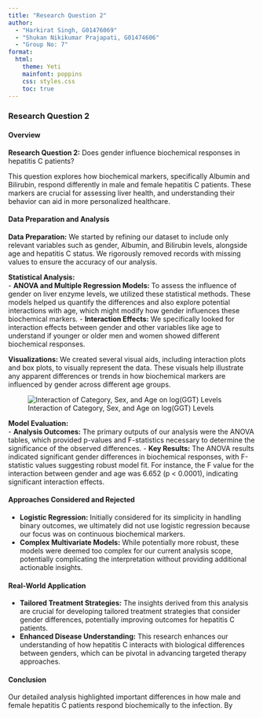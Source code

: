 ```yaml
---
title: "Research Question 2"
author: 
  - "Harkirat Singh, G01476069"
  - "Shukan Nikikumar Prajapati, G01474606"
  - "Group No: 7"
format: 
  html:
    theme: Yeti
    mainfont: poppins
    css: styles.css
    toc: true
---
```


### Research Question 2

#### Overview

**Research Question 2:** Does gender influence biochemical responses in hepatitis C patients?

This question explores how biochemical markers, specifically Albumin and Bilirubin, respond differently in male and female hepatitis C patients. These markers are crucial for assessing liver health, and understanding their behavior can aid in more personalized healthcare.

#### Data Preparation and Analysis

**Data Preparation:** We started by refining our dataset to include only relevant variables such as gender, Albumin, and Bilirubin levels, alongside age and hepatitis C status. We rigorously removed records with missing values to ensure the accuracy of our analysis.

**Statistical Analysis:**\
- **ANOVA and Multiple Regression Models:** To assess the influence of gender on liver enzyme levels, we utilized these statistical methods. These models helped us quantify the differences and also explore potential interactions with age, which might modify how gender influences these biochemical markers. - **Interaction Effects:** We specifically looked for interaction effects between gender and other variables like age to understand if younger or older men and women showed different biochemical responses.

**Visualizations:** We created several visual aids, including interaction plots and box plots, to visually represent the data. These visuals help illustrate any apparent differences or trends in how biochemical markers are influenced by gender across different age groups.

![Interaction of Category, Sex, and Age on log(GGT) Levels](RQ2-1.png)

**Model Evaluation:**\
- **Analysis Outcomes:** The primary outputs of our analysis were the ANOVA tables, which provided p-values and F-statistics necessary to determine the significance of the observed differences. - **Key Results:** The ANOVA results indicated significant gender differences in biochemical responses, with F-statistic values suggesting robust model fit. For instance, the F value for the interaction between gender and age was 6.652 (p \< 0.0001), indicating significant interaction effects.

#### Approaches Considered and Rejected

-   **Logistic Regression:** Initially considered for its simplicity in handling binary outcomes, we ultimately did not use logistic regression because our focus was on continuous biochemical markers.
-   **Complex Multivariate Models:** While potentially more robust, these models were deemed too complex for our current analysis scope, potentially complicating the interpretation without providing additional actionable insights.

#### Real-World Application

-   **Tailored Treatment Strategies:** The insights derived from this analysis are crucial for developing tailored treatment strategies that consider gender differences, potentially improving outcomes for hepatitis C patients.
-   **Enhanced Disease Understanding:** This research enhances our understanding of how hepatitis C interacts with biological differences between genders, which can be pivotal in advancing targeted therapy approaches.

#### Conclusion

Our detailed analysis highlighted important differences in how male and female hepatitis C patients respond biochemically to the infection. By
